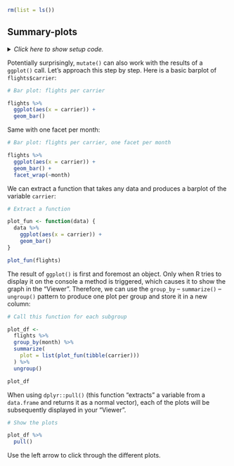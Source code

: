 ```r
rm(list = ls())
```


## Summary-plots

<details><summary>*Click here to show setup code.*</summary>
```r
### Summary-plots

```
```r
library(tidyverse)
library(nycflights13)

library(conflicted)
conflict_prefer("filter", "dplyr")
conflict_prefer("lag", "dplyr")
```
</details>

Potentially surprisingly, `mutate()` can also work with the results of a `ggplot()` call.
Let's approach this step by step.
Here is a basic barplot of `flights$carrier`:

```r
# Bar plot: flights per carrier
```
```r
flights %>%
  ggplot(aes(x = carrier)) +
  geom_bar()
```

Same with one facet per month:

```r
# Bar plot: flights per carrier, one facet per month
```
```r
flights %>%
  ggplot(aes(x = carrier)) +
  geom_bar() +
  facet_wrap(~month)
```

We can extract a function that takes any data and produces a barplot of the variable `carrier`:

```r
# Extract a function
```
```r
plot_fun <- function(data) {
  data %>%
    ggplot(aes(x = carrier)) +
    geom_bar()
}

plot_fun(flights)
```

The result of `ggplot()` is first and foremost an object.
Only when R tries to display it on the console a method is triggered, which causes it to show the graph in the "Viewer".
Therefore, we can use the `group_by` -- `summarize()` -- `ungroup()` pattern to produce one plot per group and store it in a new column:

```r
# Call this function for each subgroup
```
```r
plot_df <-
  flights %>%
  group_by(month) %>%
  summarize(
    plot = list(plot_fun(tibble(carrier)))
  ) %>%
  ungroup()

plot_df
```

When using `dplyr::pull()` (this function "extracts" a variable from a `data.frame` and returns it as a normal vector), each of the plots will be subsequently displayed in your "Viewer".

```r
# Show the plots
```
```r
plot_df %>%
  pull()
```

Use the left arrow to click through the different plots.
